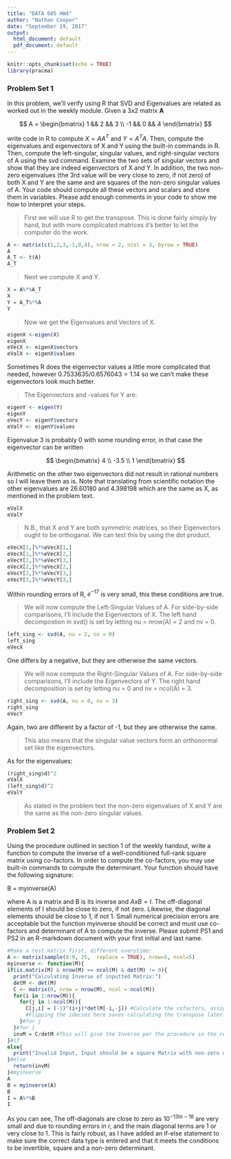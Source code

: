 ---
title: "DATA 605 HW4"
author: "Nathan Cooper"
date: "September 19, 2017"
output:
  html_document: default
  pdf_document: default
---

```{r setup, include=FALSE}
knitr::opts_chunk$set(echo = TRUE)
library(pracma)
```

### Problem Set 1

In this problem, we'll verify using R that SVD and Eigenvalues are related as worked out in the weekly module. Given a $3 x 2$ matrix $\textbf{A}$


$$
A = \begin{bmatrix}
1 && 2 && 3 \\
-1 && 0 && 4
\end{bmatrix}
$$

write code in R to compute $X = AA^{T}$ and $Y = A^{T}A$. Then, compute the eigenvalues and eigenvectors of X and Y using the built-in commands in R. Then, compute the left-singular, singular values, and right-singular vectors of A using the svd command. Examine the two sets of singular vectors and show that they are indeed eigenvectors of X and Y. In addition, the two non-zero eigenvalues (the 3rd value will be very close to zero, if not zero) of both X and Y are the same and are squares of the non-zero singular values of A. Your code should compute all these vectors and scalars and store them in variables. Please add enough comments in your code to show me how to interpret your steps.
 
 > First we will use R to get the transpose. This is done fairly simply by hand, but with more complicated matrices it's better to let the computer do the work.
 
```{r A-T, eval=TRUE}
A <- matrix(c(1,2,3,-1,0,4), nrow = 2, ncol = 3, byrow = TRUE)
A
A_T <- t(A)
A_T
```

> Next we compute X and Y.

```{r X-Y, eval=TRUE}
X = A%*%A_T
X
Y = A_T%*%A
Y
```

> Now we get the Eigenvalues and Vectors of X.

```{r eigenX, eval=TRUE}
eigenX <-eigen(X)
eigenX
eVecX <- eigenX$vectors
eValX <- eigenX$values
```


Sometimes R does the eigenvector values a little more complicated that needed, however  $0.7533635/0.6576043 = 1.14$ so we can't make these eigenvectors look much better.

> The Eigenvectors and -values for Y are:


```{r eigenY, eval=TRUE}
eigenY <- eigen(Y)
eigenY
eVecY <- eigenY$vectors
eValY <- eigenY$values
```

Eigenvalue 3 is probably 0 with some rounding error, in that case the eigenvector can be written 

$$
\begin{bmatrix}
4 \\ -3.5 \\ 1
\end{bmatrix}
$$

Arithmetic on the other two eigenvectors did not result in rational numbers so I will leave them as is.
Note that translating from scientific notation the other eigenvalues are 26.60180 and 4.398198 which are the same as X, as mentioned in the problem text.

```{r compare1, eval=TRUE}
eValX
eValY
```

> N.B., that X and Y are both symmetric matrices, so their Eigenvectors ought to be orthoganal. We can test this by using the dot product.

```{r eigen-dots, eval=TRUE}
eVecX[1,]%*%eVecX[1,]
eVecX[1,]%*%eVecX[2,]
eVecY[1,]%*%eVecY[3,]
eVecX[2,]%*%eVecX[2,]
eVecY[2,]%*%eVecY[3,]
eVecY[3,]%*%eVecY[3,]
```

Within rounding errors of R, $e^{-17}$ is very small, this these conditions are true.

> We will now compute the Left-Singular Values of A. For side-by-side comparisons, I'll include the Eigenvectors of X. The left hand decompostion in svd() is set by letting nu = nrow(A) = 2 and nv = 0.

```{r l-svdA, eval=TRUE}
left_sing <- svd(A, nu = 2, nv = 0)
left_sing
eVecX
```

One differs by a negative, but they are otherwise the same vectors.

> We will now compute the Right-Singular Values of A. For side-by-side comparisons, I'll include the Eigenvectors of Y. The right hand decomposition is set by letting nu = 0 and nv = ncol(A) = 3.

```{r r-svdA, eval=TRUE}
right_sing <- svd(A, nu = 0, nv = 3)
right_sing
eVecY
```

Again, two are different by a factor of -1, but they are otherwise the same.

> This also means that the singular value vectors form an orthonormal set like the eigenvectors.

As for the eigenvalues:

```{r sign-egnVal, eval =TRUE}
(right_sing$d)^2
eValX
(left_sing$d)^2
eValY
```

> As stated in the problem text the non-zero eigenvalues of X and Y are the same as the non-zero singular values.

### Problem Set 2

Using the procedure outlined in section 1 of the weekly handout, write a function to compute the inverse of a well-conditioned full-rank square matrix using co-factors. In order to compute the co-factors, you may use built-in commands to compute the determinant. Your function should have the following signature:

B = myinverse(A)

where A is a matrix and B is its inverse and $AxB = I$. The off-diagonal elements of I should be close to zero, if not zero. Likewise, the diagonal elements should be close to 1, if not 1. Small numerical precision errors are acceptable but the function myinverse should be correct and must use co-factors and determinant of A to compute the inverse. Please submit PS1 and PS2 in an R-markdown document with your first initial and last name.

```{r B-inv, eval=TRUE}
#Make a test matrix first, different everytime:
A <- matrix(sample(0:9, 25,  replace = TRUE), nrow=5, ncol=5)
myinverse <- function(M){
if(is.matrix(M) & nrow(M) == ncol(M) & det(M) != 0){
  print("Calculating Inverse of inputted Matrix:")
  detM <- det(M)
  C <- matrix(0, nrow = nrow(M), ncol = ncol(M))
  for(i in 1:nrow(M)){
    for(j in 1:ncol(M)){
      C[j,i] = (-1)^(i+j)*det(M[-i,-j]) #Calculate the cofactors, assign it to the co-Factor Matrix.
      #Flipping the idecies here saves calculating the transpose later.
    }#for j
  }#for i
  invM = C/detM #This will give the Inverse per the procedure in the reading.
}#if
else{
  print("Invalid Input, Input should be a square Matrix with non-zero determanent")
}#else
  return(invM)
}#myinverse
A
B = myinverse(A)
B
I = A%*%B
I
```

As you can see, The off-diagonals are close to zero as $10^{-13 to-16}$ are very small and due to rounding errors in r, and the main diagonal terms are 1 or very close to 1. This is fairly robust, as I have added an if-else statement to make sure the correct data type is entered and that it meets the conditions to be invertible, square and a non-zero determinant. 